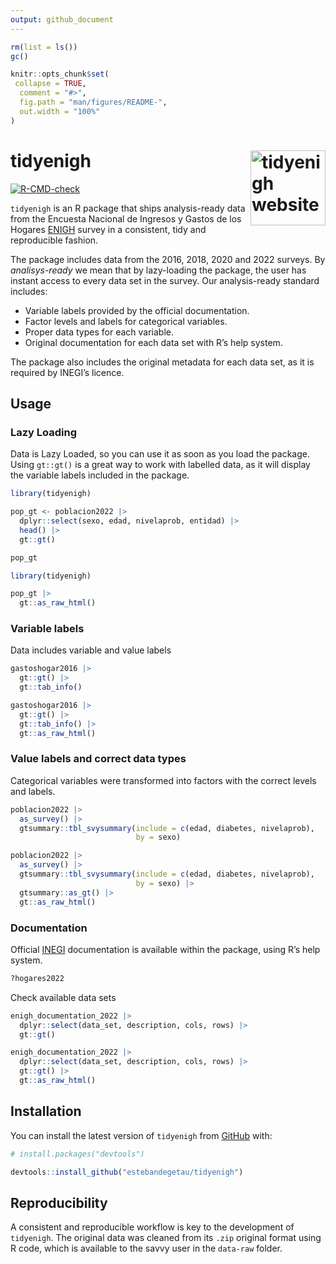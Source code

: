 ```yaml
---
output: github_document
---
```


<!-- README.md is generated from README.Rmd. Please edit that file -->

```r

rm(list = ls())
gc()

knitr::opts_chunk$set(
 collapse = TRUE,
  comment = "#>",
  fig.path = "man/figures/README-",
  out.width = "100%"
)
```

# tidyenigh <a href="http://www.estebandegetau.com/tidyenigh/"><img src="man/figures/logo.webp" align="right" height="120" alt="tidyenigh website" /></a>

<!-- badges: start -->
[![R-CMD-check](https://github.com/estebandegetau/tidyenigh/actions/workflows/R-CMD-check.yaml/badge.svg)](https://github.com/estebandegetau/tidyenigh/actions/workflows/R-CMD-check.yaml)
<!-- badges: end -->




`tidyenigh` is an R package that ships analysis-ready data from the Encuesta Nacional de Ingresos y Gastos de los Hogares [ENIGH](https://www.inegi.org.mx/programas/enigh/nc/2022/) survey in a consistent, tidy and reproducible fashion.

The package includes data from the 2016, 2018, 2020 and 2022 surveys. By *analisys-ready* we mean that by lazy-loading the package, the user has instant access to every data set in the survey. Our analysis-ready standard includes:

- Variable labels provided by the official documentation.
- Factor levels and labels for categorical variables.
- Proper data types for each variable.
- Original documentation for each data set with R's help system.


The package also includes the original metadata for each data set, as it is required by INEGI's licence.



## Usage

### Lazy Loading

Data is Lazy Loaded, so you can use it as soon as you load the package. Using `gt::gt()` is a great way to work with labelled data, as it will display the variable labels included in the package.

```r
library(tidyenigh)

pop_gt <- poblacion2022 |>
  dplyr::select(sexo, edad, nivelaprob, entidad) |>
  head() |>
  gt::gt() 

pop_gt

```

```r
library(tidyenigh)

pop_gt |>
  gt::as_raw_html()

```


### Variable labels

Data includes variable and value labels

```r

gastoshogar2016 |> 
  gt::gt() |>
  gt::tab_info() 

```

```r

gastoshogar2016 |> 
  gt::gt() |>
  gt::tab_info() |> 
  gt::as_raw_html()

```

### Value labels and correct data types

Categorical variables were transformed into factors with the correct levels and labels.

```r
poblacion2022 |>
  as_survey() |>
  gtsummary::tbl_svysummary(include = c(edad, diabetes, nivelaprob),
                            by = sexo) 
```


```r


poblacion2022 |>
  as_survey() |>
  gtsummary::tbl_svysummary(include = c(edad, diabetes, nivelaprob),
                            by = sexo) |>
  gtsummary::as_gt() |>
  gt::as_raw_html()

```



### Documentation

Official [INEGI](https://www.inegi.org.mx/) documentation is available within the package, using R's help system.

```r
?hogares2022
```

Check available data sets

```r
enigh_documentation_2022 |>
  dplyr::select(data_set, description, cols, rows) |>
  gt::gt() 
```

```r
enigh_documentation_2022 |>
  dplyr::select(data_set, description, cols, rows) |>
  gt::gt() |>
  gt::as_raw_html()
```

## Installation

You can install the latest version of `tidyenigh` from [GitHub](https://github.com/) with:

``` r
# install.packages("devtools")

devtools::install_github("estebandegetau/tidyenigh")
```

## Reproducibility

A consistent and reproducible workflow is key to the development of `tidyenigh`. The original data was cleaned from its `.zip` original format using R code, which is available to the savvy user in the `data-raw` folder.
